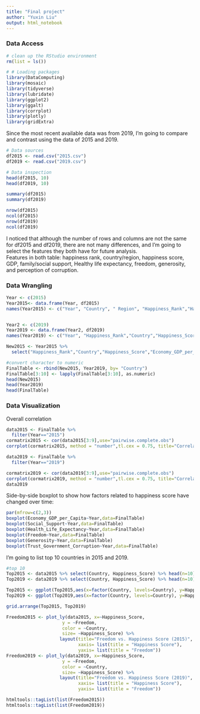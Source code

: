 ```yaml
---
title: "Final project"
author: "Yuxin Liu"
output: html_notebook
---
```


### Data Access
```r
# clean up the RStudio environment 
rm(list = ls())

# # Loading packages
library(DataComputing)
library(mosaic)
library(tidyverse)
library(lubridate)
library(ggplot2)
library(ggalt)
library(corrplot)
library(plotly)
library(gridExtra)
```

Since the most recent available data was from 2019, I'm going to compare and contrast using the data of 2015 and 2019.
```r
# Data sources
df2015 <- read.csv("2015.csv")
df2019 <- read.csv("2019.csv")

# Data inspection
head(df2015, 10)  
head(df2019, 10)

summary(df2015)
summary(df2019)

nrow(df2015)
ncol(df2015)
nrow(df2019)
ncol(df2019)
```
I noticed that although the number of rows and columns are not the same for df2015 and df2019, there are not many differences, and I'm going to select the features they both have for future analysis.     
Features in both table: happiness rank, country/region, happiness score, GDP, family/social support, Healthy life expectancy, freedom, generosity, and perception of corruption.


### Data Wrangling
```r
Year <- c(2015)
Year2015<- data.frame(Year, df2015)
names(Year2015) <- c("Year", "Country", " Region", "Happiness_Rank","Happiness_Score","Standard_Error",  "Economy_GDP_per_Capita","Social_Support","Health_Life_Expectancy","Freedom","Trust_Government_Corruption", "Generosity", "Dystopia_Residual")


Year2 <- c(2019)
Year2019 <- data.frame(Year2, df2019)
names(Year2019) <- c("Year", "Happiness_Rank","Country","Happiness_Score","Economy_GDP_per_Capita","Social_Support","Health_Life_Expectancy","Freedom","Generosity","Trust_Government_Corruption")

New2015 <- Year2015 %>%
  select("Happiness_Rank","Country","Happiness_Score","Economy_GDP_per_Capita","Social_Support","Health_Life_Expectancy","Freedom","Generosity","Trust_Government_Corruption", "Year")

#convert character to numeric
FinalTable <- rbind(New2015, Year2019, by= "Country")
FinalTable[3:10] <- lapply(FinalTable[3:10], as.numeric)
head(New2015)
head(Year2019)
head(FinalTable)

```



### Data Visualization
Overall correlation
```r
data2015 <- FinalTable %>%
  filter(Year=="2015")
cormatrix2015 <- cor(data2015[3:9],use="pairwise.complete.obs")
corrplot(cormatrix2015, method = "number",tl.cex = 0.75, title="Correlation between Happiness scores and other attributs 2015",mar=c(0,0,1,0))

data2019 <- FinalTable %>%
  filter(Year=="2019")

cormatrix2019 <- cor(data2019[3:9],use="pairwise.complete.obs")
corrplot(cormatrix2019, method = "number",tl.cex = 0.75, title="Correlation between Happiness scores and other attributs 2019",mar=c(0,0,1,0))
data2019
```


Side-by-side boxplot to show how factors related to happiness score have changed over time:

```r
par(mfrow=c(2,3))      
boxplot(Economy_GDP_per_Capita~Year,data=FinalTable)
boxplot(Social_Support~Year,data=FinalTable)
boxplot(Health_Life_Expectancy~Year,data=FinalTable)
boxplot(Freedom~Year,data=FinalTable)
boxplot(Generosity~Year,data=FinalTable)
boxplot(Trust_Government_Corruption~Year,data=FinalTable)
```
I'm going to list top 10 countries in 2015 and 2019.

```r
#top 10
Top2015 <- data2015 %>% select(Country, Happiness_Score) %>% head(n=10)
Top2019 <- data2019 %>% select(Country, Happiness_Score) %>% head(n=10)

Top2015 <- ggplot(Top2015,aes(x=factor(Country, levels=Country), y=Happiness_Score)) + geom_bar(stat="identity", width = 0.5, fill="darkblue") +labs(title="Top 10 Happiest Countries 2015", x="Country ranked from 1 to 10", y="Score")
Top2019 <- ggplot(Top2019,aes(x=factor(Country, levels=Country), y=Happiness_Score)) +geom_bar(stat="identity", width = 0.5, fill="darkgreen")+labs(title="Top 10 Happiest Countries 2019", x="Country ranked from 1 to 10", y="Score")

grid.arrange(Top2015, Top2019)
```




```r
Freedom2015 <- plot_ly(data2015, x=~Happiness_Score, 
                     y = ~Freedom, 
                     color = ~Country,
                     size= ~Happiness_Score) %>% 
                    layout(title="Freedom vs. Happiness Score (2015)", 
                           xaxis= list(title = "Happiness Score"),
                           yaxis= list(title = "Freedom"))
Freedom2019 <- plot_ly(data2019, x=~Happiness_Score, 
                     y = ~Freedom, 
                     color = ~Country,
                     size= ~Happiness_Score) %>% 
                    layout(title="Freedom vs. Happiness Score (2019)", 
                           xaxis= list(title = "Happiness Score"),
                           yaxis= list(title = "Freedom"))

htmltools::tagList(list(Freedom2015))
htmltools::tagList(list(Freedom2019))
```



